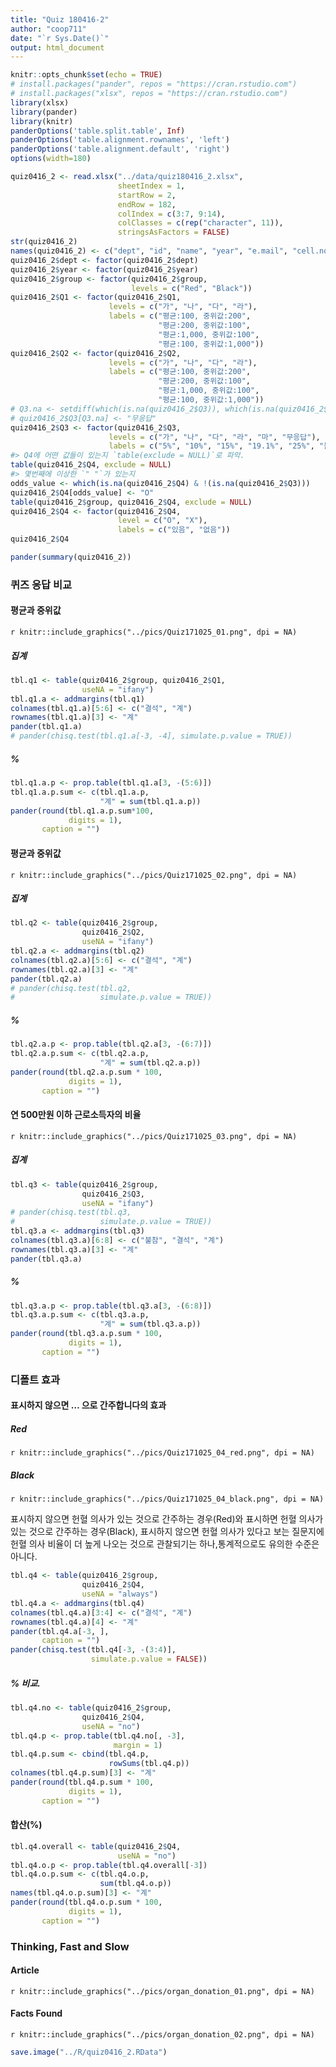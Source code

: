 ```yaml
---
title: "Quiz 180416-2"
author: "coop711"
date: "`r Sys.Date()`"
output: html_document
---
```


```r
knitr::opts_chunk$set(echo = TRUE)
# install.packages("pander", repos = "https://cran.rstudio.com")
# install.packages("xlsx", repos = "https://cran.rstudio.com")
library(xlsx)
library(pander)
library(knitr)
panderOptions('table.split.table', Inf)
panderOptions('table.alignment.rownames', 'left')
panderOptions('table.alignment.default', 'right')
options(width=180)
```

```r
quiz0416_2 <- read.xlsx("../data/quiz180416_2.xlsx", 
                        sheetIndex = 1, 
                        startRow = 2, 
                        endRow = 182, 
                        colIndex = c(3:7, 9:14), 
                        colClasses = c(rep("character", 11)), 
                        stringsAsFactors = FALSE)
str(quiz0416_2)
names(quiz0416_2) <- c("dept", "id", "name", "year", "e.mail", "cell.no", "Q1", "Q2", "Q3", "Q4", "group")
quiz0416_2$dept <- factor(quiz0416_2$dept)
quiz0416_2$year <- factor(quiz0416_2$year)
quiz0416_2$group <- factor(quiz0416_2$group, 
                           levels = c("Red", "Black"))
quiz0416_2$Q1 <- factor(quiz0416_2$Q1, 
                      levels = c("가", "나", "다", "라"), 
                      labels = c("평균:100, 중위값:200", 
                                 "평균:200, 중위값:100", 
                                 "평균:1,000, 중위값:100", 
                                 "평균:100, 중위값:1,000"))
quiz0416_2$Q2 <- factor(quiz0416_2$Q2, 
                      levels = c("가", "나", "다", "라"), 
                      labels = c("평균:100, 중위값:200", 
                                 "평균:200, 중위값:100", 
                                 "평균:1,000, 중위값:100", 
                                 "평균:100, 중위값:1,000"))
# Q3.na <- setdiff(which(is.na(quiz0416_2$Q3)), which(is.na(quiz0416_2$Q4)))
# quiz0416_2$Q3[Q3.na] <- "무응답"
quiz0416_2$Q3 <- factor(quiz0416_2$Q3, 
                      levels = c("가", "나", "다", "라", "마", "무응답"), 
                      labels = c("5%", "10%", "15%", "19.1%", "25%", "불참"))
#> Q4에 어떤 값들이 있는지 `table(exclude = NULL)`로 파악.
table(quiz0416_2$Q4, exclude = NULL)
#> 몇번째에 이상한 `" "`가 있는지
odds_value <- which(is.na(quiz0416_2$Q4) & !(is.na(quiz0416_2$Q3)))
quiz0416_2$Q4[odds_value] <- "O"
table(quiz0416_2$group, quiz0416_2$Q4, exclude = NULL)
quiz0416_2$Q4 <- factor(quiz0416_2$Q4, 
                        level = c("O", "X"), 
                        labels = c("있음", "없음"))
quiz0416_2$Q4
```

```r
pander(summary(quiz0416_2))
```

### 퀴즈 응답 비교

#### 평균과 중위값

`r knitr::include_graphics("../pics/Quiz171025_01.png", dpi = NA)`

##### 집계

```r
tbl.q1 <- table(quiz0416_2$group, quiz0416_2$Q1, 
                useNA = "ifany")
tbl.q1.a <- addmargins(tbl.q1)
colnames(tbl.q1.a)[5:6] <- c("결석", "계")
rownames(tbl.q1.a)[3] <- "계"
pander(tbl.q1.a)
# pander(chisq.test(tbl.q1.a[-3, -4], simulate.p.value = TRUE))
```

##### %

```r
tbl.q1.a.p <- prop.table(tbl.q1.a[3, -(5:6)])
tbl.q1.a.p.sum <- c(tbl.q1.a.p, 
                    "계" = sum(tbl.q1.a.p))
pander(round(tbl.q1.a.p.sum*100, 
             digits = 1), 
       caption = "")
```

#### 평균과 중위값

`r knitr::include_graphics("../pics/Quiz171025_02.png", dpi = NA)`

##### 집계

```r
tbl.q2 <- table(quiz0416_2$group, 
                quiz0416_2$Q2, 
                useNA = "ifany")
tbl.q2.a <- addmargins(tbl.q2)
colnames(tbl.q2.a)[5:6] <- c("결석", "계")
rownames(tbl.q2.a)[3] <- "계"
pander(tbl.q2.a)
# pander(chisq.test(tbl.q2, 
#                   simulate.p.value = TRUE))
```

##### %

```r
tbl.q2.a.p <- prop.table(tbl.q2.a[3, -(6:7)])
tbl.q2.a.p.sum <- c(tbl.q2.a.p, 
                    "계" = sum(tbl.q2.a.p))
pander(round(tbl.q2.a.p.sum * 100,
             digits = 1), 
       caption = "")
```

#### 연 500만원 이하 근로소득자의 비율

`r knitr::include_graphics("../pics/Quiz171025_03.png", dpi = NA)`

##### 집계

```r
tbl.q3 <- table(quiz0416_2$group, 
                quiz0416_2$Q3, 
                useNA = "ifany")
# pander(chisq.test(tbl.q3,
#                   simulate.p.value = TRUE))
tbl.q3.a <- addmargins(tbl.q3)
colnames(tbl.q3.a)[6:8] <- c("불참", "결석", "계")
rownames(tbl.q3.a)[3] <- "계"
pander(tbl.q3.a)
```

##### %

```r
tbl.q3.a.p <- prop.table(tbl.q3.a[3, -(6:8)])
tbl.q3.a.p.sum <- c(tbl.q3.a.p, 
                    "계" = sum(tbl.q3.a.p))
pander(round(tbl.q3.a.p.sum * 100, 
             digits = 1), 
       caption = "")
```

### 디폴트 효과

#### 표시하지 않으면 ... 으로 간주합니다의 효과

##### Red 

`r knitr::include_graphics("../pics/Quiz171025_04_red.png", dpi = NA)`

##### Black

`r knitr::include_graphics("../pics/Quiz171025_04_black.png", dpi = NA)`

표시하지 않으면 헌혈 의사가 있는 것으로 간주하는 경우(Red)와 표시하면 헌혈 의사가 있는 것으로 간주하는 경우(Black), 표시하지 않으면 헌혈 의사가 있다고 보는 질문지에 헌혈 의사 비율이 더 높게 나오는 것으로 관찰되기는 하나,통계적으로도 유의한 수준은 아니다. 

```r
tbl.q4 <- table(quiz0416_2$group, 
                quiz0416_2$Q4, 
                useNA = "always")
tbl.q4.a <- addmargins(tbl.q4)
colnames(tbl.q4.a)[3:4] <- c("결석", "계")
rownames(tbl.q4.a)[4] <- "계"
pander(tbl.q4.a[-3, ],
       caption = "")
pander(chisq.test(tbl.q4[-3, -(3:4)], 
                  simulate.p.value = FALSE))
```

##### % 비교.  

```r
tbl.q4.no <- table(quiz0416_2$group, 
                quiz0416_2$Q4, 
                useNA = "no")
tbl.q4.p <- prop.table(tbl.q4.no[, -3], 
                       margin = 1)
tbl.q4.p.sum <- cbind(tbl.q4.p, 
                      rowSums(tbl.q4.p))
colnames(tbl.q4.p.sum)[3] <- "계"
pander(round(tbl.q4.p.sum * 100, 
             digits = 1), 
       caption = "")
```

#### 합산(%)

```r
tbl.q4.overall <- table(quiz0416_2$Q4, 
                        useNA = "no")
tbl.q4.o.p <- prop.table(tbl.q4.overall[-3])
tbl.q4.o.p.sum <- c(tbl.q4.o.p, 
                    sum(tbl.q4.o.p))
names(tbl.q4.o.p.sum)[3] <- "계"
pander(round(tbl.q4.o.p.sum * 100, 
             digits = 1), 
       caption = "")
```

### Thinking, Fast and Slow

#### Article

`r knitr::include_graphics("../pics/organ_donation_01.png", dpi = NA)`

#### Facts Found

`r knitr::include_graphics("../pics/organ_donation_02.png", dpi = NA)`

```r
save.image("../R/quiz0416_2.RData")
```
